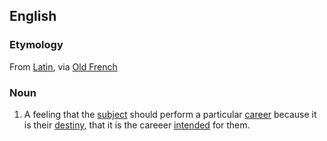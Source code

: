 == English ==
=== Etymology ===
From [[w:Latin|Latin]], via [[w:Old French|Old French]]
=== Noun ===
# A feeling that the [[subject]] should perform a particular [[career]] because it is their [[destiny]], that it is the careeer [[intend]]ed for them.


{{stub}}